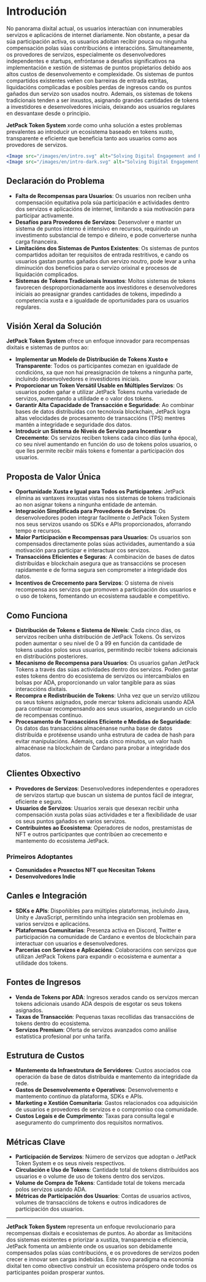 
# Introdución

No panorama dixital actual, os usuarios interactúan con innumerables servizos e aplicacións de internet diariamente. Non obstante, a pesar da súa participación activa, os usuarios adoitan recibir pouca ou ningunha compensación polas súas contribucións e interaccións. Simultaneamente, os provedores de servizos, especialmente os desenvolvedores independentes e startups, enfróntanse a desafíos significativos na implementación e xestión de sistemas de puntos propietarios debido aos altos custos de desenvolvemento e complexidade. Os sistemas de puntos compartidos existentes veñen con barreiras de entrada estritas, liquidacións complicadas e posibles perdas de ingresos cando os puntos gañados dun servizo son usados noutro. Ademais, os sistemas de tokens tradicionais tenden a ser inxustos, asignando grandes cantidades de tokens a investidores e desenvolvedores iniciais, deixando aos usuarios regulares en desvantaxe desde o principio.

**JetPack Token System** xorde como unha solución a estes problemas prevalentes ao introducir un ecosistema baseado en tokens xusto, transparente e eficiente que beneficia tanto aos usuarios como aos provedores de servizos.

```jsx
<Image src="/images/en/intro.svg" alt="Solving Digital Engagement and Rewards - JetPack Token System" width={700} height={534} className="dark:hidden"/>
<Image src="/images/en/intro-dark.svg" alt="Solving Digital Engagement and Rewards - JetPack Token System" width={700} height={534} className="hidden dark:block"/>
```

## Declaración do Problema

- **Falta de Recompensas para Usuarios**: Os usuarios non reciben unha compensación equitativa pola súa participación e actividades dentro dos servizos e aplicacións de internet, limitando a súa motivación para participar activamente.
- **Desafíos para Provedores de Servizos**: Desenvolver e manter un sistema de puntos interno é intensivo en recursos, requirindo un investimento substancial de tempo e diñeiro, e pode converterse nunha carga financeira.
- **Limitacións dos Sistemas de Puntos Existentes**: Os sistemas de puntos compartidos adoitan ter requisitos de entrada restritivos, e cando os usuarios gastan puntos gañados dun servizo noutro, pode levar a unha diminución dos beneficios para o servizo orixinal e procesos de liquidación complicados.
- **Sistemas de Tokens Tradicionais Inxustos**: Moitos sistemas de tokens favorecen desproporcionadamente aos investidores e desenvolvedores iniciais ao preasignar grandes cantidades de tokens, impedindo a competencia xusta e a igualdade de oportunidades para os usuarios regulares.

## Visión Xeral da Solución

**JetPack Token System** ofrece un enfoque innovador para recompensas dixitais e sistemas de puntos ao:

- **Implementar un Modelo de Distribución de Tokens Xusto e Transparente**: Todos os participantes comezan en igualdade de condicións, xa que non hai preasignación de tokens a ningunha parte, incluíndo desenvolvedores e investidores iniciais.
- **Proporcionar un Token Versátil Usable en Múltiples Servizos**: Os usuarios poden gañar e utilizar JetPack Tokens nunha variedade de servizos, aumentando a utilidade e o valor dos tokens.
- **Garantir Alta Capacidade de Transacción e Seguridade**: Ao combinar bases de datos distribuídas con tecnoloxía blockchain, JetPack logra altas velocidades de procesamento de transaccións (TPS) mentres mantén a integridade e seguridade dos datos.
- **Introducir un Sistema de Niveis de Servizo para Incentivar o Crecemento**: Os servizos reciben tokens cada cinco días (unha época), co seu nivel aumentando en función do uso de tokens polos usuarios, o que lles permite recibir máis tokens e fomentar a participación dos usuarios.

## Proposta de Valor Única

- **Oportunidade Xusta e Igual para Todos os Participantes**: JetPack elimina as vantaxes inxustas vistas nos sistemas de tokens tradicionais ao non asignar tokens a ningunha entidade de antemán.
- **Integración Simplificada para Provedores de Servizos**: Os desenvolvedores poden integrar facilmente o JetPack Token System nos seus servizos usando os SDKs e APIs proporcionados, aforrando tempo e recursos.
- **Maior Participación e Recompensas para Usuarios**: Os usuarios son compensados directamente polas súas actividades, aumentando a súa motivación para participar e interactuar cos servizos.
- **Transaccións Eficientes e Seguras**: A combinación de bases de datos distribuídas e blockchain asegura que as transaccións se procesen rapidamente e de forma segura sen comprometer a integridade dos datos.
- **Incentivos de Crecemento para Servizos**: O sistema de niveis recompensa aos servizos que promoven a participación dos usuarios e o uso de tokens, fomentando un ecosistema saudable e competitivo.

## Como Funciona

- **Distribución de Tokens e Sistema de Niveis**: Cada cinco días, os servizos reciben unha distribución de JetPack Tokens. Os servizos poden aumentar o seu nivel de 0 a 99 en función da cantidade de tokens usados polos seus usuarios, permitindo recibir tokens adicionais en distribucións posteriores.
- **Mecanismo de Recompensa para Usuarios**: Os usuarios gañan JetPack Tokens a través das súas actividades dentro dos servizos. Poden gastar estes tokens dentro do ecosistema de servizos ou intercambialos en bolsas por ADA, proporcionando un valor tangible para as súas interaccións dixitais.
- **Recompra e Redistribución de Tokens**: Unha vez que un servizo utilizou os seus tokens asignados, pode mercar tokens adicionais usando ADA para continuar recompensando aos seus usuarios, asegurando un ciclo de recompensas continuo.
- **Procesamento de Transaccións Eficiente e Medidas de Seguridade**: Os datos das transaccións almacénanse nunha base de datos distribuída e protéxense usando unha estrutura de cadea de hash para evitar manipulacións. Ademais, cada cinco minutos, un valor hash almacénase na blockchain de Cardano para probar a integridade dos datos.

## Clientes Obxectivo

- **Provedores de Servizos**: Desenvolvedores independentes e operadores de servizos startup que buscan un sistema de puntos fácil de integrar, eficiente e seguro.
- **Usuarios de Servizos**: Usuarios xerais que desexan recibir unha compensación xusta polas súas actividades e ter a flexibilidade de usar os seus puntos gañados en varios servizos.
- **Contribuíntes ao Ecosistema**: Operadores de nodos, prestamistas de NFT e outros participantes que contribúen ao crecemento e mantemento do ecosistema JetPack.

### Primeiros Adoptantes

- **Comunidades e Proxectos NFT que Necesitan Tokens**
- **Desenvolvedores Indie**

## Canles e Integración

- **SDKs e APIs**: Dispoñibles para múltiples plataformas, incluíndo Java, Unity e JavaScript, permitindo unha integración sen problemas en varios servizos e aplicacións.
- **Plataformas Comunitarias**: Presenza activa en Discord, Twitter e participación na comunidade de Cardano e eventos de blockchain para interactuar con usuarios e desenvolvedores.
- **Parcerías con Servizos e Aplicacións**: Colaboracións con servizos que utilizan JetPack Tokens para expandir o ecosistema e aumentar a utilidade dos tokens.

## Fontes de Ingresos

- **Venda de Tokens por ADA**: Ingresos xerados cando os servizos mercan tokens adicionais usando ADA despois de esgotar os seus tokens asignados.
- **Taxas de Transacción**: Pequenas taxas recollidas das transaccións de tokens dentro do ecosistema.
- **Servizos Premium**: Oferta de servizos avanzados como análise estatística profesional por unha tarifa.

## Estrutura de Custos

- **Mantemento da Infraestrutura de Servidores**: Custos asociados coa operación da base de datos distribuída e mantemento da integridade da rede.
- **Gastos de Desenvolvemento e Operativos**: Desenvolvemento e mantemento continuo da plataforma, SDKs e APIs.
- **Marketing e Xestión Comunitaria**: Gastos relacionados coa adquisición de usuarios e provedores de servizos e o compromiso coa comunidade.
- **Custos Legais e de Cumprimento**: Taxas para consulta legal e aseguramento do cumprimento dos requisitos normativos.

## Métricas Clave

- **Participación de Servizos**: Número de servizos que adoptan o JetPack Token System e os seus niveis respectivos.
- **Circulación e Uso de Tokens**: Cantidade total de tokens distribuídos aos usuarios e o volume de uso de tokens dentro dos servizos.
- **Volume de Compra de Tokens**: Cantidade total de tokens mercada polos servizos usando ADA.
- **Métricas de Participación dos Usuarios**: Contas de usuarios activos, volumes de transaccións de tokens e outros indicadores de participación dos usuarios.

---

**JetPack Token System** representa un enfoque revolucionario para recompensas dixitais e ecosistemas de puntos. Ao abordar as limitacións dos sistemas existentes e priorizar a xustiza, transparencia e eficiencia, JetPack fomenta un ambiente onde os usuarios son debidamente compensados polas súas contribucións, e os provedores de servizos poden crecer e innovar sen cargas indebidas. Este novo paradigma na economía dixital ten como obxectivo construír un ecosistema próspero onde todos os participantes poidan prosperar xuntos.

